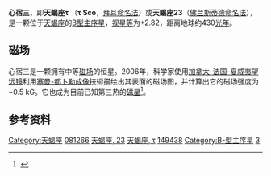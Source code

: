 {{Starbox begin
| name = 心宿三（天蝎座τ）<br>τ Scorpii }}
{{Starbox image 
| image = [[File:Scorpius_constellation_map.png|250px]]
| caption = 心宿三在天蝎座的位置（位于天蝎心脏附近）
}}
{{Starbox observe 
 |epoch=J2000 
  |ra={{RA|16|35|52.9537}}<ref name="SIMBAD">{{cite web
  | url =http://simbad.u-strasbg.fr/simbad/sim-id?Ident=Tau+Sco&NbIdent=1&Radius=2&Radius.unit=arcmin&submit=submit+id
  | title =SIMBAD query result: tau Sco -- Star
  | publisher =Centre de Données astronomiques de Strasbourg
  | accessdate =2010-08-01
  | archive-date =2019-08-12
  | archive-url =https://web.archive.org/web/20190812041711/http://simbad.u-strasbg.fr/simbad/sim-id?Ident=Tau+Sco&NbIdent=1&Radius=2&Radius.unit=arcmin&submit=submit+id
  | dead-url =no
  }}</ref>
  | dec={{DEC|-28|12|57.658}}<ref name="SIMBAD" />
  | appmag_v=2.814 <ref name="SIMBAD" />
  | constell = [[天蝎座|天蝎座]]
  | 星官= [[心_(星官)|心]] ([[心宿|心宿]]) }}

{{Starbox character 
  |class=B0.2V <ref name="SIMBAD" /> 
  |b-v=-0.25  <ref name="JOHNSON">{{cite journal
    | author=Johnson, H. L.; Iriarte, B.; Mitchell, R. I.; Wisniewski, W. Z.
    | title=UBVRIJKL photometry of the bright stars.
    | journal=Comm. Lunar Plan. Lab., 4
    | year=1966
    | id=SIMBAD
    | format=PDF
    | bibcode=1966CoLPL...4...99J}}</ref>
  |u-b=-1.01 <ref name="JOHNSON"/>
  |variable= }} 

{{Starbox astrometry 
  |radial_v=2.0<ref name="SIMBAD" />  
  |prop_mo_ra=-8.59 <ref name="SIMBAD" />  
  |prop_mo_dec=-22.50 <ref name="SIMBAD" />  
  |parallax=7.59
  |p_error=0.78
  |parallax_footnote=<ref name="PERRYMAN">{{cite journal
  | author=Perryman, M. A. C.; Lindegren, L.; Kovalevsky, J.; Hoeg, E. et al
  | title=The HIPPARCOS Catalogue
  | journal=Astronomy and Astrophysics
  | year=1997
  | volume=323
  | pages=L49–L52
  | format=PDF 
  | bibcode=1997A&A...323L..49P}}</ref>
  |absmag_v=-2.78}}

{{Starbox detail 
  |mass=~12 <ref name="KALER">{{cite web
  |title=Al NIYAT (Tau Scorpii)
  |publisher=University of Illinois
  |author=Professor James B. (Jim) Kaler
  |url=http://stars.astro.illinois.edu/sow/alniyat-t.html
  |accessdate=2010-08-01
  |archive-date=2020-01-14
  |archive-url=https://web.archive.org/web/20200114045901/http://stars.astro.illinois.edu/sow/alniyat-t.html
  |dead-url=no
  }}</ref> 
  |radius=5 <ref name="KALER" /> 
  |luminosity=18,000 <ref name="KALER" /> 
  |temperature=30,700 <ref name="KALER" /> 
  |metal=-0.14 [[金属量#测量与计量|Fe/H]]<ref name="KILLIAN">{{cite journal
    | author=KILIAN J.
    | title=Chemical abundances in early B-type stars. V. Metal abundances and LTE/NLTE comparison.
    | journal=Astronomy and Astrophysics (ISSN 0004-6361), 
    | volume= 282| issue =  3, 
    | pages=pP. 867–873
    | format=PDF
    | id=STI 
    | bibcode=1994A&A...282..867K|date=February 1994}}</ref>
  |rotation=~10-24 km/s <ref name="BERNACCA">{{cite journal
    | author=Bernacca, P. L.; Perinotto, M.
    | title=A catalogue of stellar rotational velocities.
    | journal=Contr. Oss. Astrof. Padova in Asiago
    | year=1970
    | volume= 239
    | id=SIMBAD 
    | bibcode=1970CoAsi.239....1B}}</ref><ref name="HR1">{{cite web
    |title=Bright Star Catalogue, 5th Revised Ed. (Hoffleit+, 1991)
    |work=[[VizieR|VizieR]]
    |publisher=[[Centre_de_Données_astronomiques_de_Strasbourg|Centre de Données astronomiques de Strasbourg]]
    |url=http://vizier.u-strasbg.fr/viz-bin/VizieR-S?HR%206165
    |accessdate=2010-08-01
    |archive-date=2020-11-29
    |archive-url=https://web.archive.org/web/20201129065413/http://vizier.u-strasbg.fr/viz-bin/VizieR-S?HR%206165
    |dead-url=no
    }}</ref> 
  |age=? }}

{{Starbox catalog
 |names=Alniyat, Al Niyat [[Bayer_designation|τ Sco]], [[Flamsteed_designation|23 Sco]], [[Harvard_Revised_catalogue|HR]] 6165, [[Henry_Draper_Catalogue|HD]] 149438, [[Catalogues_of_Fundamental_Stars|FK5]] 620, [[Hipparcos_catalogue|HIP]] 81266, [[Smithsonian_Astrophysical_Observatory_Star_Catalog|SAO]] 184481, [[Boss_General_Catalogue|GC]] 22303}}

{{Starbox reference
 |Simbad=HD+149438}}
{{Starbox end}}

'''心宿三'''，即'''天蝎座τ''' （'''τ Sco'''，[[拜耳命名法|拜耳命名法]]）或'''天蝎座23'''（[[佛兰斯蒂德命名法|佛兰斯蒂德命名法]]），是一颗位于[[天蝎座|天蝎座]]的[[恒星光谱|B型]][[主序星|主序]][[恒星|星]]，[[视星等|视星等]]为+2.82，距离地球约430[[光年|光年]]。

==磁场==
心宿三是一颗拥有中等[[磁场|磁场]]的恒星。2006年，科学家使用[[加拿大-法国-夏威夷望远镜|加拿大-法国-夏威夷望远镜]]利用[[塞曼-都卜勒成像|塞曼-都卜勒成像]]技術描绘出其表面的磁场图，并计算出它的磁场强度为~0.5 kG。它也成为目前已知第三热的[[磁星|磁星]]<ref>{{Cite journal |last=Donati |first=J.-F. |last2=''et al.'' |year=2006 |first2=I.D. |last3=Jardine |first3=M. M. |last4=Petit |first4=P. |last5=Catala |first5=C. |last6=Landstreet |first6=J. D. |last7=Bouret |first7=J.-C. |last8=Alecian |first8=E. |last9=Barnes |first9=J. R. |title=The surprising magnetic topology of τ Sco: fossil remnant or dynamo output? |journal=Monthly Notices of the Royal Astronomical Society |volume=370 |issue=2 |pages=629–644 |doi=10.1111/j.1365-2966.2006.10558.x |bibcode=2006MNRAS.370..629D|arxiv = astro-ph/0606156 }}</ref>。

==参考资料==
{{reflist}}

{{天蝎座恒星}}
{{星官|心宿|3|9}}

[[Category:天蝎座|Category:天蝎座]]
[[Category:HIP天體|081266]]
[[Category:佛氏天體|天蝎座, 23]]
[[Category:拜耳天體|天蝎座, τ]]
[[Category:HD和HDE天體|149438]]
[[Category:B-型主序星|Category:B-型主序星]]
[[Category:心_(星官)|3]]